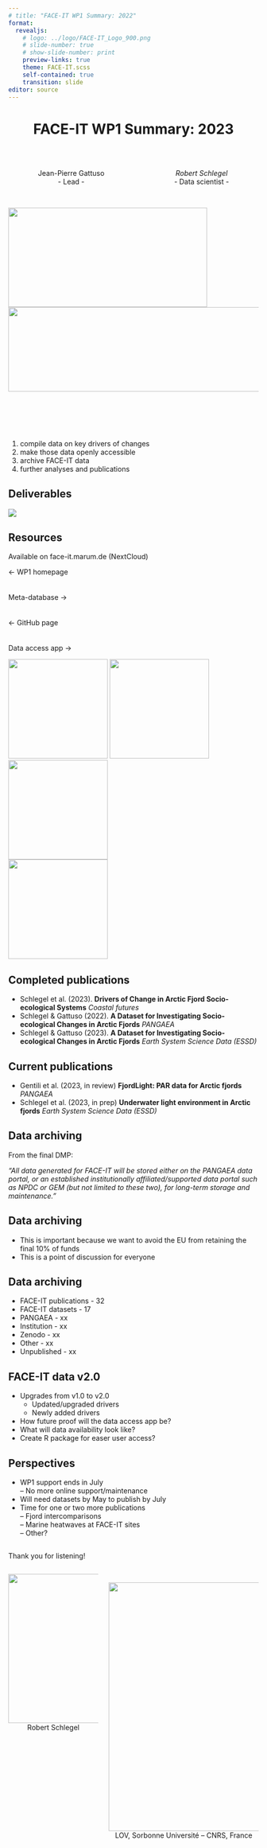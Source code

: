 ```yaml
---
# title: "FACE-IT WP1 Summary: 2022"
format: 
  revealjs:
    # logo: ../logo/FACE-IT_Logo_900.png
    # slide-number: true
    # show-slide-number: print
    preview-links: true
    theme: FACE-IT.scss
    self-contained: true
    transition: slide
editor: source
---
```


# FACE-IT WP1 Summary: 2023 {background-color="#008980" style="text-align: center"}

</br>

::: columns
::: {.column style="text-align: center"}
Jean-Pierre Gattuso </br> - Lead -
:::

::: {.column style="text-align: center"}
*Robert Schlegel* </br> - Data scientist -
:::
:::

## 

![](../logo/Logo_FACE-IT_PNG_1500.png){.absolute top="-20" left="-20"  width="400" height="200"}
![](../logo/h2020_grant.png){.absolute top="10" right="-40"  width="700" height="170"}

<br>
<br>
<br>
<br>

1) compile data on key drivers of changes
2) make those data openly accessible
3) archive FACE-IT data
4) further analyses and publications

## Deliverables

![](WP1_table.png)

## Resources
  
:::{#title-slide .center}
Available on face-it.marum.de (NextCloud)
  
<- WP1 homepage  
<br/><br/>
Meta-database ->  
<br/><br/>
<- GitHub page  
<br/><br/>
Data access app ->  
:::

![](QR_WP1_home.png){.absolute top="150" left="30"  width="200" height="200"}
![](QR_metadatabase.png){.absolute top="250" left="800" width="200" height="200"}
![](QR_WP1_GitHub.png){.absolute top="400" left="30" width="200" height="200"}  
![](QR_dataAccess.png){.absolute top="500" left="800" width="200" height="200"}  

## Completed publications

::: incremental
- Schlegel et al. (2023). **Drivers of Change in Arctic Fjord Socio-ecological Systems** *Coastal futures*
- Schlegel & Gattuso (2022). **A Dataset for Investigating Socio-ecological Changes in Arctic Fjords** *PANGAEA*
- Schlegel & Gattuso (2023). **A Dataset for Investigating Socio-ecological Changes in Arctic Fjords** *Earth System Science Data (ESSD)*
:::

## Current publications

::: incremental
- Gentili et al. (2023, in review) **FjordLight: PAR data for Arctic fjords** *PANGAEA*
- Schlegel et al. (2023, in prep) **Underwater light environment in Arctic fjords** *Earth System Science Data (ESSD)*
:::

## Data archiving

From the final DMP:  

_"All data generated for FACE-IT will be stored either on the PANGAEA data portal, or an established institutionally
affiliated/supported data portal such as NPDC or GEM (but not limited to these two), for long-term storage and
maintenance."_

## Data archiving

- This is important because we want to avoid the EU from retaining the final 10% of funds  
- This is a point of discussion for everyone  

## Data archiving

::: incremental
- FACE-IT publications - 32
- FACE-IT datasets - 17
- PANGAEA - xx
- Institution - xx
- Zenodo - xx
- Other - xx
- Unpublished - xx
:::

## FACE-IT data v2.0

::: incremental
- Upgrades from v1.0 to v2.0  
  - Updated/upgraded drivers
  - Newly added drivers  
- How future proof will the data access app be?
- What will data availability look like?
- Create R package for easer user access?
:::

## Perspectives

::: incremental
- WP1 support ends in July  
-- No more online support/maintenance  
- Will need datasets by May to publish by July
- Time for one or two more publications  
-- Fjord intercomparisons  
-- Marine heatwaves at FACE-IT sites  
-- Other?  
:::

## {background-color="#008980"}

Thank you for listening!

::: columns
::: {.column style="text-align: center"}
![](../logo/profile.jpeg){width="300"}
<br>
Robert Schlegel
:::

::: {.column style="text-align: center"}
<br>
![](../logo/Logo_Sorbonne University.png){width="500"} 
<br>
LOV, Sorbonne Université – CNRS, France
:::
:::

